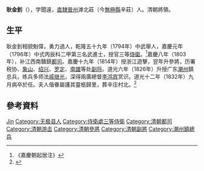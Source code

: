 {{明清人物信息框
| 姓名 = 耿金釗
| 原名 =
| 圖片名稱 = 
| 圖片大小 = 190px
| 圖片說明 = 
| 最高職務 = 廣東潮州鎮總兵
| 國家 = 大清
| 爵位 =
| 籍貫 = [[直隸|直隸]][[晉州|晉州]]
| 族裔 = 漢族
| 旗籍 = 
| 字號 = 字聞遠
| 諡號 = 
| 出生日期 = 生年不詳
| 出生地點 = [[直隸|直隸]][[晉州|晉州]]
| 逝世日期 = 道光十二年（1832年）
| 逝世地點 = [[廣東|廣東]][[潮州|潮州]]
| 墓葬 = 
| 配偶 =
| 親屬 =
| 出身 = 
*嘉慶元年（1796年）丙辰科武進士出身
| 經歷 = 
| 著作 =
}}

'''耿金釗'''（{{bd|？||1832年||Geng耿}}），字聞遠，[[直隸|直隸]][[晉州|晉州]]滹北莊（今[[無極縣|無極縣]]辛莊）人。清朝將領。

== 生平 ==
耿金釗相貌魁偉，勇力過人，乾隆五十九年（1794年）中武舉人，嘉慶元年（1796年）中式丙辰科二甲第三名武進士，授官三等[[侍衛|侍衛]]。<ref>《嘉慶朝起居注》</ref>嘉慶八年（1803年），补江西南贛鎮[[都司|都司]]。嘉慶十九年（1814年）授浙江遊擊，翌年升參將，历署税协、[[象山|象山]]、[[绍兴|绍兴]]、[[罗定|罗定]]、[[南雄|南雄]]等处[[副将|副将]]。道光六年（1826年）升授广东[[潮州|潮州]]鎮总兵，练兵多师法[[戚继光|戚继光]]，深得兩廣總督[[李鴻賓_(1767年)|李鸿宾]]赏识。道光十二年（1832年）九月病卒於任。夫人偕眷屬護其靈柩歸里，葬辛庄村北。<ref>{{Cite web|title=古今名人：耿金釗|url=http://www.wuji.gov.cn/wjgkv.asp?nid=182|accessdate=|work=中國無極}}{{dead link|date=2018年4月 |bot=InternetArchiveBot |fix-attempted=yes }}</ref>

== 參考資料 ==
{{reflist}}

{{嘉慶元年丙辰科武殿試金榜}}

{{Authority control}}
{{DEFAULTSORT:Geng耿}}
[[Category:耿姓|Jin]]
[[Category:无极县人|Category:无极县人]]
[[Category:侍衛處三等侍衛|Category:侍衛處三等侍衛]]
[[Category:清朝都司|Category:清朝都司]]
[[Category:清朝游击|Category:清朝游击]]
[[Category:清朝參將|Category:清朝參將]]
[[Category:清朝副將|Category:清朝副將]]
[[Category:潮州鎮總兵|Category:潮州鎮總兵]]